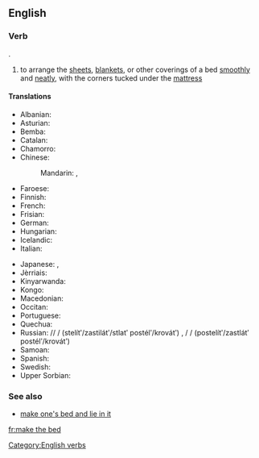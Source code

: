 ==English==

===Verb===
{{head|en|verb|head=[[make]] [[the]] [[bed]]}}.

# to arrange the [[sheet]]s, [[blanket]]s, or other coverings of a bed [[smoothly]] and [[neat]]ly, with the corners tucked under the [[mattress]]

====Translations====
{{trans-top|arrange sheets, etc smoothly and neatly}}
* Albanian: {{t|sq|rregulloj shtratin}}
* Asturian: {{t|ast|facer la cama}}
* Bemba: {{t|true|pangá ubú-sanshí}}
* Catalan: {{t|ca|fer el llit}}
* Chamorro: {{t|ch|para ma äreglä i káma}}
* Chinese:
*: Mandarin: {{t|cmn|鋪床|sc=Hani}}, {{t+|cmn|铺床|tr=pūchuáng|sc=Hani}}
* Faroese: {{t|fo|reiða song}}
* Finnish: {{t+|fi|pedata}}
* French: {{t+|fr|faire le lit}}
* Frisian: {{t|fy|bêdmeitsje}}
* German: {{t|de|das Bett machen}}
* Hungarian: {{t+|hu|ágyaz}}
* Icelandic: {{t|is|búa um rúmið}}
* Italian: {{t|it|rifare il letto}}
{{trans-mid}}
* Japanese: {{t|ja|布団を敷く|tr=ふとんをしく, futon o shiku|sc=Jpan}}, {{t|ja|ベッドを整える|tr=beddo o totonoeru|sc=Jpan}}
* Jèrriais: {{t|roa-jer|faithe lé liet}}
* Kinyarwanda: {{t|rw|gusasa}}
* Kongo: {{t|kg|ku-yala mfulu}}
* Macedonian: {{t|mk|наместување кревет}}
* Occitan: {{t|oc|far lo lièch}}
* Portuguese: {{t+|pt|fazer a cama}}
* Quechua: {{t|qu|kawituta allichina}}
* Russian: {{l|ru|стелить}}/{{l|ru|застилать}}/{{l|ru|стлать}} {{l|ru|постель}}/{{l|ru|кровать}} (stelítʹ/zastilátʹ/stlatʹ postélʹ/krovátʹ) {{impf}}, {{l|ru|постелить}}/{{l|ru|застлать}} {{l|ru|постель}}/{{l|ru|кровать}} (postelítʹ/zastlátʹ postélʹ/krovátʹ) {{pf.}}
* Samoan: {{t|sm|e teu le moega}}
* Spanish: {{t+|es|hacer la cama}}
* Swedish: {{t+|sv|bädda}}
* Upper Sorbian: {{t|hsb|łožo pósłać}}
{{trans-bottom}}

===See also===
* [[make one's bed and lie in it]]

[[Category:English verbs]]

[[fr:make the bed]]